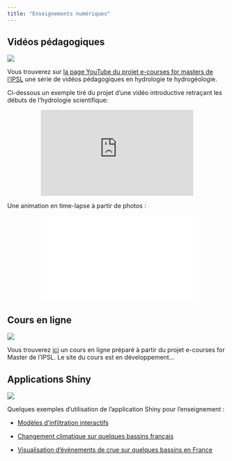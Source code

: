 ```yaml
---
title: "Enseignements numériques"
---
```




## Vidéos pédagogiques

::: {.grid}

::: {.g-col-12 .g-col-md-4}
![](files/videos.png)

:::

::: {.g-col-12 .g-col-md-8}

Vous trouverez sur [la page YouTube du projet e-courses for masters de l'IPSL](https://www.youtube.com/playlist?list=PLuUpnXln5Z56aMka667KcMIS-LvSSViQq) une série de vidéos pédagogiques en hydrologie te hydrogéologie. 

Ci-dessous un exemple tiré du projet d'une vidéo introductive retraçant les débuts de l'hydrologie scientifique:

<p align="center"><iframe width="350" height="197" src="https://www.youtube.com/embed/7EsBEbROmEg?si=rjwH2TzGLYRafuLJ&amp;start=9" title="YouTube video player" frameborder="0" allow="accelerometer; autoplay; clipboard-write; encrypted-media; gyroscope; picture-in-picture; web-share" referrerpolicy="strict-origin-when-cross-origin" allowfullscreen></iframe></p>

Une animation en time-lapse à partir de photos : 

<p align="center"><iframe width="350" height="197" src="files/Magnelles_Hydro_MA_small.mp4" title="YouTube video player" frameborder="0" allow="accelerometer; autoplay; clipboard-write; encrypted-media; gyroscope; picture-in-picture; web-share" referrerpolicy="strict-origin-when-cross-origin" allowfullscreen></iframe></p>

:::

:::



## Cours en ligne

::: {.grid}

::: {.g-col-12 .g-col-md-4}
![](files/elearning.png)

:::

::: {.g-col-12 .g-col-md-8}

Vous trouverez [ici](https://bookdown.org/lud_oudin/hydrologie_generale/) un cours en ligne préparé à partir du projet e-courses for Master de l'IPSL. Le site du cours est en développement...



:::

:::


## Applications Shiny

::: {.grid}

::: {.g-col-12 .g-col-md-4}
![](files/shiny.png)

:::

::: {.g-col-12 .g-col-md-8}

Quelques exemples d'utilisation de l'application Shiny pour l'enseignement :

- [Modèles d'infiltration interactifs](https://loudin.shinyapps.io/app_FPROD/) 

- [Changement climatique sur quelques bassins français](https://loudin.shinyapps.io/appCC/) 

- [Visualisation d'évènements de crue sur quelques bassins en France](https://loudin.shinyapps.io/appEvents/) 


:::

:::
  
